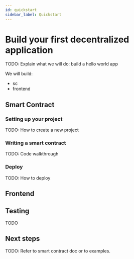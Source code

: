 ```yaml
---
id: quickstart
sidebar_label: Quickstart
---
```


# Build your first decentralized application

TODO: Explain what we will do: build a hello world app

We will build:
- sc
- frontend

## Smart Contract
### Setting up your project

TODO: How to create a new project
### Writing a smart contract

TODO: Code walkthrough

### Deploy

TODO: How to deploy

## Frontend

## Testing

TODO

## Next steps

TODO: Refer to smart contract doc or to examples.
